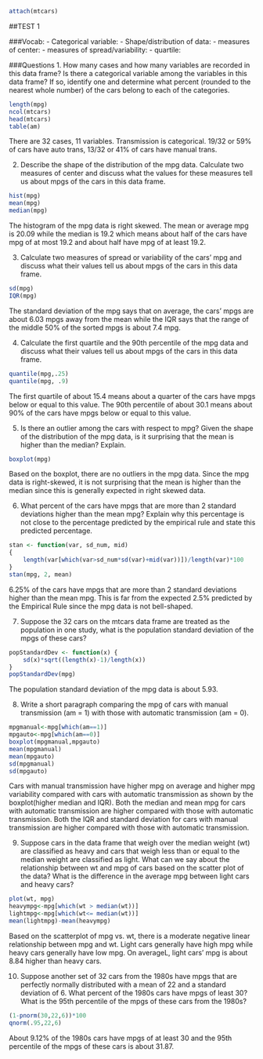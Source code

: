 ```r
attach(mtcars)
```

##TEST 1

###Vocab:
- Categorical variable: 
- Shape/distribution of data:
- measures of center:
- measures of spread/variability: 
- quartile: 

###Questions
1. How many cases and how many variables are recorded in this data frame? Is there a categorical variable among the variables in this data frame? If so, identify one and determine what percent (rounded to the nearest whole number) of the cars belong to each of the categories.

```r
length(mpg)
ncol(mtcars)
head(mtcars)
table(am)

```
There are 32 cases, 11 variables. Transmission is categorical. 19/32 or 59% of cars have auto trans, 13/32 or 41% of cars have manual trans.

2. Describe the shape of the distribution of the mpg data. Calculate two measures of center and discuss what the values for these measures tell us about mpgs of the cars in this data frame.

```r
hist(mpg)
mean(mpg)
median(mpg)

```
The histogram of the mpg data is right skewed. The mean or average mpg is 20.09 while the median is 19.2 which means about half of the cars have mpg of at most 19.2 and about half have mpg of at least 19.2.

3. Calculate two measures of spread or variability of the cars’ mpg and discuss what their values tell us about mpgs of the cars in this data frame.

```r
sd(mpg)
IQR(mpg)

```
The standard deviation of the mpg says that on average, the cars’ mpgs are about 6.03 mpgs away from the mean while the IQR says that the range of the middle 50% of the sorted mpgs is about 7.4 mpg.

4. Calculate the first quartile and the 90th percentile of the mpg data and discuss what their values tell us about mpgs of the cars in this data frame.

```r
quantile(mpg,.25)
quantile(mpg, .9)

```
The first quartile of about 15.4 means about a quarter of the cars have mpgs below or equal to this value. The 90th percentile of about 30.1 means about 90% of the cars have mpgs below or equal to this value.

5. Is there an outlier among the cars with respect to mpg?
Given the shape of the distribution of the mpg data, is it surprising that the mean is higher than the median? Explain.

```r
boxplot(mpg)

```
Based on the boxplot, there are no outliers in the mpg data. Since the mpg data is right-skewed, it is not surprising that the mean is higher than the median since this is generally expected in right skewed data.

6. What percent of the cars have mpgs that are more than 2 standard deviations higher than the mean mpg?
Explain why this percentage is not close to the percentage predicted by the empirical rule and state this predicted percentage.

```r
stan <- function(var, sd_num, mid)
{
    length(var[which(var>sd_num*sd(var)+mid(var))])/length(var)*100
}
stan(mpg, 2, mean)

```
6.25% of the cars have mpgs that are more than 2 standard deviations higher than the mean mpg. This is far from the expected 2.5% predicted by the Empirical Rule since the mpg data is not bell-shaped.

7. Suppose the 32 cars on the mtcars data frame are treated as the population in one study, what is the population standard deviation of the mpgs of these cars?

```r
popStandardDev <- function(x) {
    sd(x)*sqrt((length(x)-1)/length(x))
}
popStandardDev(mpg)

```

The population standard deviation of the mpg data is about 5.93.

8. Write a short paragraph comparing the mpg of cars with manual transmission (am = 1) with those with automatic transmission (am = 0).

```r
mpgmanual<-mpg[which(am==1)]
mpgauto<-mpg[which(am==0)]
boxplot(mpgmanual,mpgauto)
mean(mpgmanual)
mean(mpgauto)
sd(mpgmanual)
sd(mpgauto)

```
Cars with manual transmission have higher mpg on average and higher mpg variability compared with cars with automatic transmission as shown by the boxplot(higher median and IQR). Both the median and mean mpg for cars with automatic transmission are higher compared with those with automatic transmission. Both the IQR and standard deviation for cars with manual transmission are higher compared with those with automatic transmission.

9. Suppose cars in the data frame that weigh over the median weight (wt) are classified as heavy and cars that weigh less than or equal to the median weight are classified as light. What can we say about the relationship between wt and mpg of cars based on the scatter plot of the data? What is the difference in the average mpg between light cars and heavy cars?

```r
plot(wt, mpg)
heavympg<-mpg[which(wt > median(wt))]
lightmpg<-mpg[which(wt<= median(wt))]
mean(lightmpg)-mean(heavympg)

```
Based on the scatterplot of mpg vs. wt, there is a moderate negative linear relationship between mpg and wt. Light cars generally have high mpg while heavy cars generally have low mpg. On averageL, light cars’ mpg is about 8.84 higher than heavy cars.

10. Suppose another set of 32 cars from the 1980s have mpgs that are perfectly normally distributed with a mean of 22 and a standard deviation of 6. What percent of the 1980s cars have mpgs of least 30? What is the 95th percentile of the mpgs of these cars from the 1980s?

```r
(1-pnorm(30,22,6))*100
qnorm(.95,22,6)

```
About 9.12% of the 1980s cars have mpgs of at least 30 and the 95th percentile of the mpgs of these cars is about 31.87.